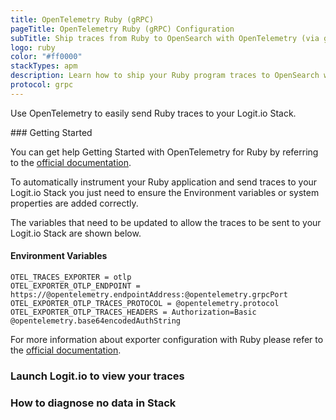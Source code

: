 ```yaml
---
title: OpenTelemetry Ruby (gRPC)
pageTitle: OpenTelemetry Ruby (gRPC) Configuration
subTitle: Ship traces from Ruby to OpenSearch with OpenTelemetry (via gRPC)
logo: ruby
color: "#ff0000"
stackTypes: apm
description: Learn how to ship your Ruby program traces to OpenSearch with our example configurations.
protocol: grpc
---
```


Use OpenTelemetry to easily send Ruby traces to your Logit.io Stack.

<Steps>
  ### Getting Started

  You can get help Getting Started with OpenTelemetry for Ruby by referring to the 
  [official documentation](https://opentelemetry.io/docs/instrumentation/ruby/getting-started/). 

  To automatically instrument your Ruby application and send traces to your Logit.io 
  Stack you just need to ensure the Environment variables or system properties are added correctly.

  The variables that need to be updated to allow the traces to be sent to your Logit.io Stack are shown below.

  #### Environment Variables

  ```env copy /@opentelemetry.endpointAddress/ /@opentelemetry.grpcPort/ /@opentelemetry.protocol/ /@opentelemetry.base64encodedAuthString/
  OTEL_TRACES_EXPORTER = otlp
  OTEL_EXPORTER_OTLP_ENDPOINT = https://@opentelemetry.endpointAddress:@opentelemetry.grpcPort
  OTEL_EXPORTER_OTLP_TRACES_PROTOCOL = @opentelemetry.protocol
  OTEL_EXPORTER_OTLP_TRACES_HEADERS = Authorization=Basic @opentelemetry.base64encodedAuthString
  ```

  For more information about exporter configuration with Ruby please refer to the 
  [official documentation](https://opentelemetry.io/docs/instrumentation/ruby/exporters/).

  ### Launch Logit.io to view your traces

  <LaunchStack utmMedium="apm" utmCampaign="ruby" source="apm_ruby_grpc" />

  ### How to diagnose no data in Stack

  <DiagnoseNoData />
</Steps>